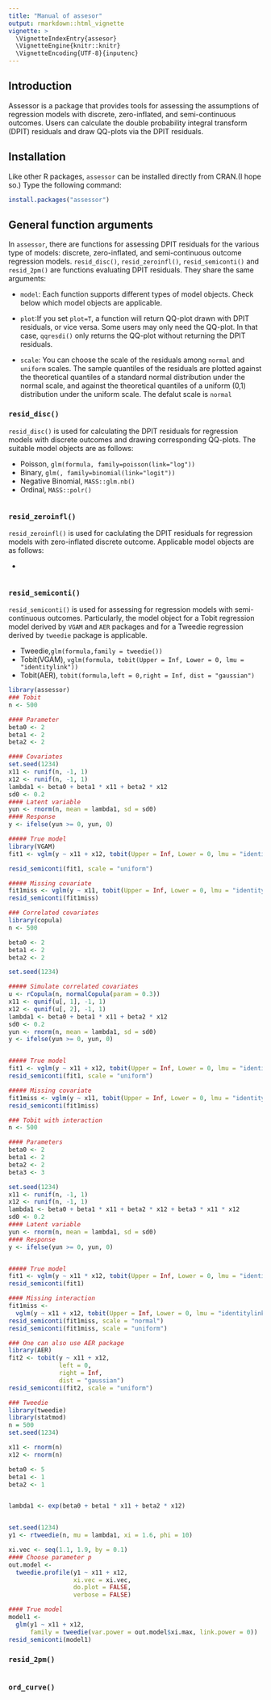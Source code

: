 ```yaml
---
title: "Manual of assesor"
output: rmarkdown::html_vignette
vignette: >
  \VignetteIndexEntry{assesor}
  \VignetteEngine{knitr::knitr}
  \VignetteEncoding{UTF-8}{inputenc}
---
```


## Introduction
Assessor is a package that provides tools for assessing the assumptions of regression models with discrete, zero-inflated, and semi-continuous outcomes. Users can calculate the double probability integral transform (DPIT) residuals and draw QQ-plots via the DPIT residuals. 

## Installation
Like other R packages, `assessor` can be installed directly from CRAN.(I hope so.) Type the following command: 
```r
install.packages("assessor")
```

## General function arguments
In `assessor`, there are functions for assessing DPIT residuals for the various type of models: discrete, zero-inflated, and semi-continuous outcome regression models. `resid_disc()`, `resid_zeroinfl()`, `resid_semiconti()` and `resid_2pm()` are functions evaluating DPIT residuals. 
They share the same arguments:

* `model`: Each function supports different types of model objects. Check below which model objects are applicable.

* `plot`:If you set `plot=T`, a function will return QQ-plot drawn with DPIT residuals, or vice versa. 
Some users may only need the QQ-plot. In that case, `qqresdi()` only returns the QQ-plot without returning the DPIT residuals.

* `scale`: You can choose the scale of the residuals among `normal` and `uniform` scales. The sample quantiles of the residuals are plotted against the theoretical quantiles of a standard normal distribution under the normal scale, and against the theoretical quantiles of a uniform (0,1) distribution under the uniform scale. The defalut scale is `normal`



### `resid_disc()`
`resid_disc()` is used for calculating the DPIT residuals for regression models with discrete outcomes and drawing corresponding QQ-plots. The suitable model objects are as follows: 

* Poisson, `glm(formula, family=poisson(link="log"))` 
* Binary, `glm(, family=binomial(link="logit"))` 
* Negative Binomial, `MASS::glm.nb()` 
* Ordinal, `MASS::polr()` 

```r

```

### `resid_zeroinfl()`
`resid_zeroinfl()` is used for caclulating the DPIT residuals for regression models with zero-inflated discrete outcome. Applicable model objects are as follows:

*


```r

```

### `resid_semiconti()`
`resid_semiconti()` is used for assessing for regression models with semi-continuous outcomes. Particularly, the model object for a Tobit regression model derived by `VGAM` and `AER` packages and for a Tweedie regression derived by `tweedie` package is applicable. 

* Tweedie,`glm(formula,family = tweedie())`
* Tobit(VGAM), `vglm(formula, tobit(Upper = Inf, Lower = 0, lmu = "identitylink"))` 
* Tobit(AER), `tobit(formula,left = 0,right = Inf, dist = "gaussian")`

```r
library(assessor)
### Tobit
n <- 500

#### Parameter
beta0 <- 2
beta1 <- 2
beta2 <- 2

#### Covariates
set.seed(1234)
x11 <- runif(n, -1, 1)
x12 <- runif(n, -1, 1)
lambda1 <- beta0 + beta1 * x11 + beta2 * x12
sd0 <- 0.2
#### Latent variable
yun <- rnorm(n, mean = lambda1, sd = sd0)
#### Response
y <- ifelse(yun >= 0, yun, 0)
```

```r
##### True model
library(VGAM)
fit1 <- vglm(y ~ x11 + x12, tobit(Upper = Inf, Lower = 0, lmu = "identitylink"))

resid_semiconti(fit1, scale = "uniform")
```

```r
##### Missing covariate
fit1miss <- vglm(y ~ x11, tobit(Upper = Inf, Lower = 0, lmu = "identitylink"))
resid_semiconti(fit1miss)
```

```r
### Correlated covariates
library(copula)
n <- 500

beta0 <- 2
beta1 <- 2
beta2 <- 2

set.seed(1234)

##### Simulate correlated covariates
u <- rCopula(n, normalCopula(param = 0.3))
x11 <- qunif(u[, 1], -1, 1)
x12 <- qunif(u[, 2], -1, 1)
lambda1 <- beta0 + beta1 * x11 + beta2 * x12
sd0 <- 0.2
yun <- rnorm(n, mean = lambda1, sd = sd0)
y <- ifelse(yun >= 0, yun, 0)


##### True model
fit1 <- vglm(y ~ x11 + x12, tobit(Upper = Inf, Lower = 0, lmu = "identitylink"))
resid_semiconti(fit1, scale = "uniform")

##### Missing covariate
fit1miss <- vglm(y ~ x11, tobit(Upper = Inf, Lower = 0, lmu = "identitylink"))
resid_semiconti(fit1miss)
```


```r
### Tobit with interaction
n <- 500

#### Parameters
beta0 <- 2
beta1 <- 2
beta2 <- 2
beta3 <- 3

set.seed(1234)
x11 <- runif(n, -1, 1)
x12 <- runif(n, -1, 1)
lambda1 <- beta0 + beta1 * x11 + beta2 * x12 + beta3 * x11 * x12
sd0 <- 0.2
#### Latent variable
yun <- rnorm(n, mean = lambda1, sd = sd0)
#### Response
y <- ifelse(yun >= 0, yun, 0)


##### True model
fit1 <- vglm(y ~ x11 * x12, tobit(Upper = Inf, Lower = 0, lmu = "identitylink"))
resid_semiconti(fit1)

#### Missing interaction
fit1miss <-
  vglm(y ~ x11 + x12, tobit(Upper = Inf, Lower = 0, lmu = "identitylink"))
resid_semiconti(fit1miss, scale = "normal")
resid_semiconti(fit1miss, scale = "uniform")
```


```r
### One can also use AER package
library(AER)
fit2 <- tobit(y ~ x11 + x12,
              left = 0,
              right = Inf,
              dist = "gaussian")
resid_semiconti(fit2, scale = "uniform")
```

```r
### Tweedie
library(tweedie)
library(statmod)
n = 500
set.seed(1234)

x11 <- rnorm(n)
x12 <- rnorm(n)

beta0 <- 5
beta1 <- 1
beta2 <- 1


lambda1 <- exp(beta0 + beta1 * x11 + beta2 * x12)


set.seed(1234)
y1 <- rtweedie(n, mu = lambda1, xi = 1.6, phi = 10)

xi.vec <- seq(1.1, 1.9, by = 0.1)
#### Choose parameter p
out.model <-
  tweedie.profile(y1 ~ x11 + x12,
                  xi.vec = xi.vec,
                  do.plot = FALSE,
                  verbose = FALSE)

#### True model
model1 <-
  glm(y1 ~ x11 + x12,
      family = tweedie(var.power = out.model$xi.max, link.power = 0))
resid_semiconti(model1)
```

### `resid_2pm()`


```r
```


### `ord_curve()`
```r

```


